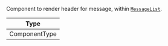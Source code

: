 Component to render header for message, within [`MessageList`](../../../../ui-components/message_list.mdx).

| Type          |
| ------------- |
| ComponentType |
